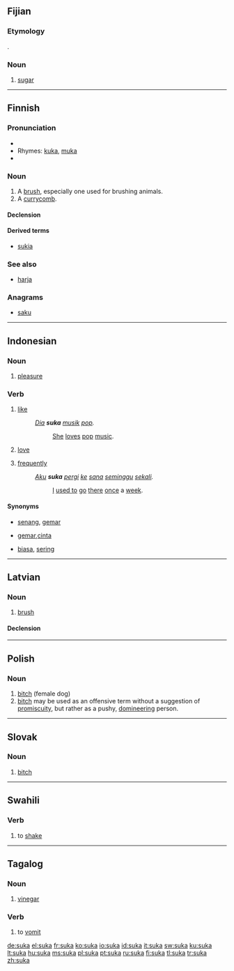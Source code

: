 ==Fijian==

===Etymology===
{{etyl|en|fj}} {{term|sugar}}.

===Noun===
{{infl|fj|noun}}

# [[sugar]]

----

==Finnish==
{{Finnish index|s|u}}

===Pronunciation===
* {{hyphenation|su|ka}}
* Rhymes: [[kuka]], [[muka]]
* {{IPA|/ˈsukɑ/|lang=fi}}

===Noun===
{{infl|fi|noun}}

# A [[brush]], especially one used for brushing animals.
# A [[currycomb]].

====Declension====
{{fi-decl-kala|su|k}}

====Derived terms====
* {{i-c|verbs}} [[sukia]]

===See also===
* [[harja#Finnish|harja]]

===Anagrams===
* [[saku]]

----

==Indonesian==

===Noun===
{{infl|id|noun}}

# [[pleasure]]

===Verb===
{{infl|id|verb}}

# [[like]]
#: ''[[dia|Dia]] '''suka''' [[musik]] [[pop]].''
#:: [[she|She]] [[love]]s [[pop]] [[music]].
# [[love]]
# {{colloquial|lang=id}} [[frequently]]
#: ''[[aku|Aku]] '''suka''' [[pergi]] [[ke]] [[sana]] [[minggu|seminggu]] [[sekali]].''
#:: [[I]] [[used to]] [[go]] [[there]] [[once]] a [[week]].

====Synonyms====
* {{sense|like}} [[senang]], [[gemar]]
* {{sense|love}} [[gemar]],[[cinta]]
* {{sense|frequently}} [[biasa]], [[sering]]

----

==Latvian==

===Noun===
{{infl|lv|noun}}

# [[brush]]

====Declension====
{{lv-noun-d4|suk|a}}

----

==Polish==

===Noun===
{{infl|pl|noun|g=f}}

# [[bitch]] (female dog)
# [[bitch]] {{context|offensive|lang=pl}} may be used as an offensive term without a suggestion of [[promiscuity]], but rather as a pushy, [[domineering]] person.

----

==Slovak==

===Noun===
{{infl|sk|noun|g=f}}

# [[bitch]]

----

==Swahili==

===Verb===
{{infl|sw|verb}}

# to [[shake]]

----

==Tagalog==

===Noun===
{{infl|tl|noun}}

# [[vinegar]]

===Verb===
{{infl|tl|verb}}

# to [[vomit]]

[[de:suka]]
[[el:suka]]
[[fr:suka]]
[[ko:suka]]
[[io:suka]]
[[id:suka]]
[[it:suka]]
[[sw:suka]]
[[ku:suka]]
[[lt:suka]]
[[hu:suka]]
[[ms:suka]]
[[pl:suka]]
[[pt:suka]]
[[ru:suka]]
[[fi:suka]]
[[tl:suka]]
[[tr:suka]]
[[zh:suka]]